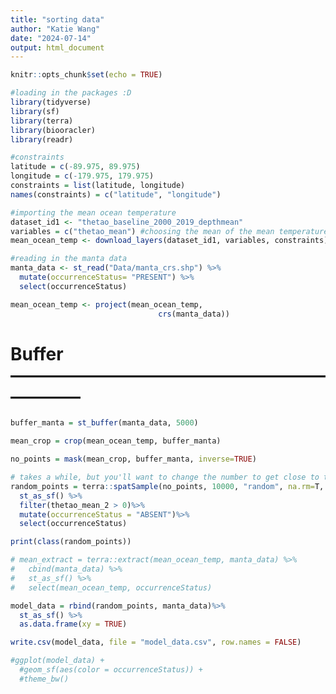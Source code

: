 ```yaml
---
title: "sorting data"
author: "Katie Wang"
date: "2024-07-14"
output: html_document
---
```


```r
knitr::opts_chunk$set(echo = TRUE)
```

```r
#loading in the packages :D
library(tidyverse)
library(sf)
library(terra)
library(biooracler)
library(readr)
```

```r
#constraints
latitude = c(-89.975, 89.975)
longitude = c(-179.975, 179.975)
constraints = list(latitude, longitude)
names(constraints) = c("latitude", "longitude")
```

```r
#importing the mean ocean temperature
dataset_id1 <- "thetao_baseline_2000_2019_depthmean"
variables = c("thetao_mean") #choosing the mean of the mean temperature 
mean_ocean_temp <- download_layers(dataset_id1, variables, constraints) #downloading the specific manta data layer 

```

```r
#reading in the manta data 
manta_data <- st_read("Data/manta_crs.shp") %>% 
  mutate(occurrenceStatus= "PRESENT") %>% 
  select(occurrenceStatus)

mean_ocean_temp <- project(mean_ocean_temp,
                                 crs(manta_data))
```

# Buffer ------------------------------------------------------------------
```r
buffer_manta = st_buffer(manta_data, 5000)
```

```r
mean_crop = crop(mean_ocean_temp, buffer_manta)
```

```r
no_points = mask(mean_crop, buffer_manta, inverse=TRUE)
```

```r
# takes a while, but you'll want to change the number to get close to the number of occurences you have
random_points = terra::spatSample(no_points, 10000, "random", na.rm=T, as.points=TRUE) %>% 
  st_as_sf() %>% 
  filter(thetao_mean_2 > 0)%>% 
  mutate(occurrenceStatus = "ABSENT")%>% 
  select(occurrenceStatus)

print(class(random_points))
```

```r
# mean_extract = terra::extract(mean_ocean_temp, manta_data) %>% 
#   cbind(manta_data) %>% 
#   st_as_sf() %>% 
#   select(mean_ocean_temp, occurrenceStatus)


```

```r
model_data = rbind(random_points, manta_data)%>% 
  st_as_sf() %>% 
  as.data.frame(xy = TRUE)

write.csv(model_data, file = "model_data.csv", row.names = FALSE)

#ggplot(model_data) +
  #geom_sf(aes(color = occurrenceStatus)) +
  #theme_bw()
```






